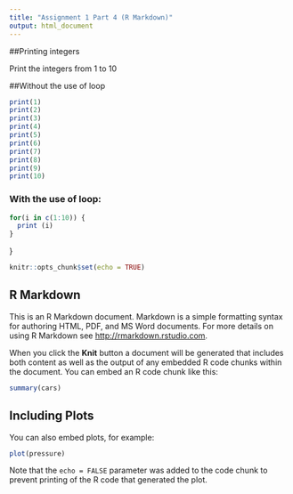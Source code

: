 ---
title: "Assignment 1 Part 4 (R Markdown)"
output: html_document
---
##Printing integers

Print the integers from 1 to 10

##Without the use of loop
```{r}
print(1)
print(2)
print(3)
print(4)
print(5)
print(6)
print(7)
print(8)
print(9)
print(10)
```
### With the use of loop:
```{r}
for(i in c(1:10)) {
  print (i)
}
```

}


```{r setup, include=FALSE}
knitr::opts_chunk$set(echo = TRUE)
```

## R Markdown

This is an R Markdown document. Markdown is a simple formatting syntax for authoring HTML, PDF, and MS Word documents. For more details on using R Markdown see <http://rmarkdown.rstudio.com>.

When you click the **Knit** button a document will be generated that includes both content as well as the output of any embedded R code chunks within the document. You can embed an R code chunk like this:

```{r cars}
summary(cars)
```

## Including Plots

You can also embed plots, for example:

```{r pressure, echo=FALSE}
plot(pressure)
```

Note that the `echo = FALSE` parameter was added to the code chunk to prevent printing of the R code that generated the plot.
